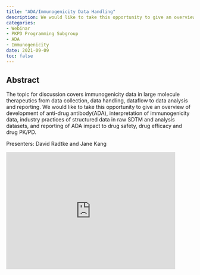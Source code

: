 ```yaml
---
title: "ADA/Immunogenicity Data Handling"
description: We would like to take this opportunity to give an overview of development of anti-drug antibody(ADA), interpretation of immunogenicity data, industry practices of structured data...
categories: 
- Webinar
- PKPD Programming Subgroup
- ADA
- Immunogenicity
date: 2021-09-09
toc: false
---
```


## Abstract

The topic for discussion covers immunogenicity data in large molecule therapeutics from data collection, data handling, dataflow to data analysis and reporting. We would like to take this opportunity to give an overview of development of anti-drug antibody(ADA), interpretation of immunogenicity data, industry practices of structured data in raw SDTM and analysis datasets, and reporting of ADA impact to drug safety, drug efficacy and drug PK/PD.

Presenters: David Radtke and Jane Kang

<iframe width="90%" height="315" src="https://www.youtube.com/embed/3rK83da1zeQ" frameborder="0" allowfullscreen>

</iframe>
